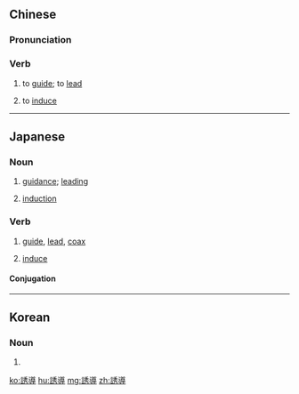 {{also|诱导}}
==Chinese==
{{zh-forms|s=诱导}}

===Pronunciation===
{{zh-pron
|m=yòudǎo
|c=jau5 dou6
|mn=qz:iù-tō͘/xm,zz:iù-tō
|cat=v
}}

===Verb===
{{zh-verb}}

# to [[guide]]; to [[lead]]
# {{lb|zh|physics}} to [[induce]]

----

==Japanese==
{{ja-kanjitab|ゆう|どう|yomi=on}}

===Noun===
{{ja-noun|ゆうどう}}

# [[guidance]]; [[leading]]
# {{lb|ja|medicine|physics|chemistry|sort=ゆうどう}} [[induction]]

===Verb===
{{ja-verb-suru|tr=trans|ゆうどう}}

# [[guide]], [[lead]], [[coax]]
# {{lb|ja|medicine|physics|chemistry|sort=ゆうどう}} [[induce]]

====Conjugation====
{{ja-suru|ゆうどう}}
----
==Korean==
{{ko-hanjatab}}

===Noun===
{{ko-noun|hj|hangeul=유도}}

# {{hanja form of|유도}}

[[ko:誘導]]
[[hu:誘導]]
[[mg:誘導]]
[[zh:誘導]]